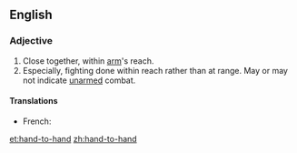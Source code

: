 ==English==

===Adjective===
{{en-adj|-}}

# Close together, within [[arm]]'s reach.
# Especially, fighting done within reach rather than at range.  May or may not indicate [[unarmed]] combat.

====Translations====
{{trans-top|fighting done within reach rather than at range}}
* French: {{t+|fr|corps à corps}}
{{trans-mid}}
{{trans-bottom}}

[[et:hand-to-hand]]
[[zh:hand-to-hand]]